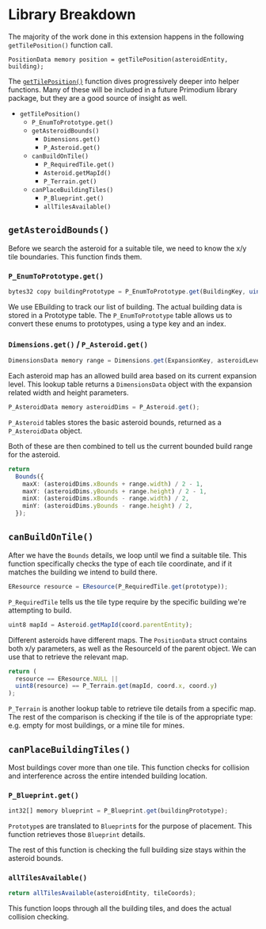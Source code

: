 # Library Breakdown

The majority of the work done in this extension happens in the following `getTilePosition()` function call.

```solidity copy filename="examples/WriteDemo/packages/contracts/src/systems/WriteDemoSystem.sol:102"
PositionData memory position = getTilePosition(asteroidEntity, building);
```

The [`getTilePosition()`](https://github.com/primodiumxyz/developer/tree/main/examples/WriteDemo/packages/contracts/src/systems/WriteDemoSystem.sol#L102-L130) function dives progressively deeper into helper functions. Many of these will be included in a future Primodium library package, but they are a good source of insight as well.

- `getTilePosition()`
  - `P_EnumToPrototype.get()`
  - `getAsteroidBounds()`
    - `Dimensions.get()`
    - `P_Asteroid.get()`
  - `canBuildOnTile()`
    - `P_RequiredTile.get()`
    - `Asteroid.getMapId()`
    - `P_Terrain.get()`
  - `canPlaceBuildingTiles()`
    - `P_Blueprint.get()`
    - `allTilesAvailable()`

## `getAsteroidBounds()`

Before we search the asteroid for a suitable tile, we need to know the x/y tile boundaries. This function finds them.

### `P_EnumToPrototype.get()`

```ts copy filename="WriteDemoSystem.sol:108"
bytes32 copy buildingPrototype = P_EnumToPrototype.get(BuildingKey, uint8(buildingType));
```

We use EBuilding to track our list of building. The actual building data is stored in a Prototype table.
The `P_EnumToPrototype` table allows us to convert these enums to prototypes, using a type key and an index.

### `Dimensions.get()` / `P_Asteroid.get()`

```ts copy filename="WriteDemoSystem.sol:142"
DimensionsData memory range = Dimensions.get(ExpansionKey, asteroidLevel);
```

Each asteroid map has an allowed build area based on its current expansion level. This lookup table returns a `DimensionsData` object with the expansion related width and height parameters.

```ts copy filename="WriteDemoSystem.sol:145"
P_AsteroidData memory asteroidDims = P_Asteroid.get();
```

`P_Asteroid` tables stores the basic asteroid bounds, returned as a `P_AsteroidData` object.

Both of these are then combined to tell us the current bounded build range for the asteroid.

```ts copy filename="WriteDemoSystem.sol:148"
return
  Bounds({
    maxX: (asteroidDims.xBounds + range.width) / 2 - 1,
    maxY: (asteroidDims.yBounds + range.height) / 2 - 1,
    minX: (asteroidDims.xBounds - range.width) / 2,
    minY: (asteroidDims.yBounds - range.height) / 2,
  });
```

## `canBuildOnTile()`

After we have the `Bounds` details, we loop until we find a suitable tile. This function specifically checks the type of each tile coordinate, and if it matches the building we intend to build there.

```ts copy filename="WriteDemoSystem.sol:163"
EResource resource = EResource(P_RequiredTile.get(prototype));
```

`P_RequiredTile` tells us the tile type require by the specific building we're attempting to build.

```ts copy filename="WriteDemoSystem.sol:166"
uint8 mapId = Asteroid.getMapId(coord.parentEntity);
```

Different asteroids have different maps. The `PositionData` struct contains both x/y parameters, as well as the ResourceId of the parent object. We can use that to retrieve the relevant map.

```ts copy filename="WriteDemoSystem.sol:169"
return (
  resource == EResource.NULL ||
  uint8(resource) == P_Terrain.get(mapId, coord.x, coord.y)
);
```

`P_Terrain` is another lookup table to retrieve tile details from a specific map. The rest of the comparison is checking if the tile is of the appropriate type: e.g. empty for most buildings, or a mine tile for mines.

## `canPlaceBuildingTiles()`

Most buildings cover more than one tile. This function checks for collision and interference across the entire intended building location.

### `P_Blueprint.get()`

```ts copy filename="WriteDemoSystem.sol:179"
int32[] memory blueprint = P_Blueprint.get(buildingPrototype);
```

`Prototype`s are translated to `Blueprint`s for the purpose of placement. This function retrieves those `Blueprint` details.

The rest of this function is checking the full building size stays within the asteroid bounds.

### `allTilesAvailable()`

```ts copy filename="WriteDemoSystem.sol:194"
return allTilesAvailable(asteroidEntity, tileCoords);
```

This function loops through all the building tiles, and does the actual collision checking.
